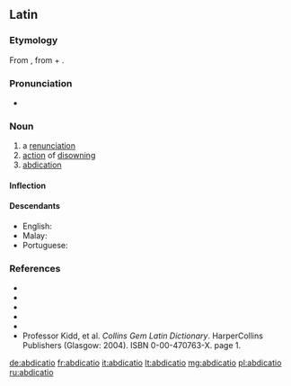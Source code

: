==Latin==

===Etymology===
From {{m|la|abdicō||deny, refuse; renounce}}, from {{m|la|ab||of, from, by}} + {{m|la|dicō||dedicate}}.

===Pronunciation===
* {{la-IPA|abdicātiō}}

===Noun===
{{la-noun|abdicātiō||abdicātiōnis|f|third}}

# a [[renunciation]]
# [[action]] of [[disowning]]
# [[abdication]]

====Inflection====
{{la-decl-3rd|abdicātiō}}

====Descendants====
* English: {{l|en|abdication}}
* Malay: {{l|ms|abdikasi}}
* Portuguese: {{l|pt|abdicação}}

===References===
* {{R:L&S}}
* {{R:Elementary Lewis}}
* {{R:Gaffiot}}
* {{R:Peck}}
* {{R:Smith's Antiquities}}
* Professor Kidd, et al. ''Collins Gem Latin Dictionary''. HarperCollins Publishers (Glasgow: 2004). ISBN 0-00-470763-X. page 1.

[[de:abdicatio]]
[[fr:abdicatio]]
[[it:abdicatio]]
[[lt:abdicatio]]
[[mg:abdicatio]]
[[pl:abdicatio]]
[[ru:abdicatio]]